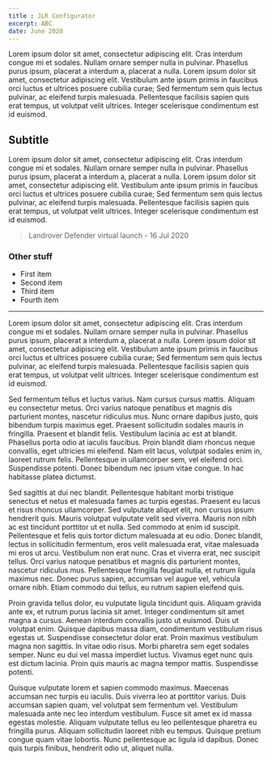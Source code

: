 ```yaml
---
title : JLR Configurator
excerpt: ABC
date: June 2020
---
```


Lorem ipsum dolor sit amet, consectetur adipiscing elit. Cras interdum congue mi et sodales. Nullam ornare semper nulla in pulvinar. Phasellus purus ipsum, placerat a interdum a, placerat a nulla. Lorem ipsum dolor sit amet, consectetur adipiscing elit. Vestibulum ante ipsum primis in faucibus orci luctus et ultrices posuere cubilia curae; Sed fermentum sem quis lectus pulvinar, ac eleifend turpis malesuada. Pellentesque facilisis sapien quis erat tempus, ut volutpat velit ultrices. Integer scelerisque condimentum est id euismod.

## Subtitle
Lorem ipsum dolor sit amet, consectetur adipiscing elit. Cras interdum congue mi et sodales. Nullam ornare semper nulla in pulvinar. Phasellus purus ipsum, placerat a interdum a, placerat a nulla. Lorem ipsum dolor sit amet, consectetur adipiscing elit. Vestibulum ante ipsum primis in faucibus orci luctus et ultrices posuere cubilia curae; Sed fermentum sem quis lectus pulvinar, ac eleifend turpis malesuada. Pellentesque facilisis sapien quis erat tempus, ut volutpat velit ultrices. Integer scelerisque condimentum est id euismod.

<Youtube id="wPj76jtuNWo" title="Landrover defender virtual launch" />

> Landrover Defender virtual launch - 16 Jul 2020

### Other stuff
- First item
- Second item
- Third item
- Fourth item

---

Lorem ipsum dolor sit amet, consectetur adipiscing elit. Cras interdum congue mi et sodales. Nullam ornare semper nulla in pulvinar. Phasellus purus ipsum, placerat a interdum a, placerat a nulla. Lorem ipsum dolor sit amet, consectetur adipiscing elit. Vestibulum ante ipsum primis in faucibus orci luctus et ultrices posuere cubilia curae; Sed fermentum sem quis lectus pulvinar, ac eleifend turpis malesuada. Pellentesque facilisis sapien quis erat tempus, ut volutpat velit ultrices. Integer scelerisque condimentum est id euismod.

Sed fermentum tellus et luctus varius. Nam cursus cursus mattis. Aliquam eu consectetur metus. Orci varius natoque penatibus et magnis dis parturient montes, nascetur ridiculus mus. Nunc ornare dapibus justo, quis bibendum turpis maximus eget. Praesent sollicitudin sodales mauris in fringilla. Praesent et blandit felis. Vestibulum lacinia ac est at blandit. Phasellus porta odio at iaculis faucibus. Proin blandit diam rhoncus neque convallis, eget ultricies mi eleifend. Nam elit lacus, volutpat sodales enim in, laoreet rutrum felis. Pellentesque in ullamcorper sem, vel eleifend orci. Suspendisse potenti. Donec bibendum nec ipsum vitae congue. In hac habitasse platea dictumst.

Sed sagittis at dui nec blandit. Pellentesque habitant morbi tristique senectus et netus et malesuada fames ac turpis egestas. Praesent eu lacus et risus rhoncus ullamcorper. Sed vulputate aliquet elit, non cursus ipsum hendrerit quis. Mauris volutpat vulputate velit sed viverra. Mauris non nibh ac est tincidunt porttitor ut et nulla. Sed commodo at enim id suscipit. Pellentesque et felis quis tortor dictum malesuada at eu odio. Donec blandit, lectus in sollicitudin fermentum, eros velit malesuada erat, vitae malesuada mi eros ut arcu. Vestibulum non erat nunc. Cras et viverra erat, nec suscipit tellus. Orci varius natoque penatibus et magnis dis parturient montes, nascetur ridiculus mus. Pellentesque fringilla feugiat nulla, et rutrum ligula maximus nec. Donec purus sapien, accumsan vel augue vel, vehicula ornare nibh. Etiam commodo dui tellus, eu rutrum sapien eleifend quis.

Proin gravida tellus dolor, eu vulputate ligula tincidunt quis. Aliquam gravida ante ex, et rutrum purus lacinia sit amet. Integer condimentum sit amet magna a cursus. Aenean interdum convallis justo ut euismod. Duis ut volutpat enim. Quisque dapibus massa diam, condimentum vestibulum risus egestas ut. Suspendisse consectetur dolor erat. Proin maximus vestibulum magna non sagittis. In vitae odio risus. Morbi pharetra sem eget sodales semper. Nunc eu dui vel massa imperdiet luctus. Vivamus eget nunc quis est dictum lacinia. Proin quis mauris ac magna tempor mattis. Suspendisse potenti.

Quisque vulputate lorem et sapien commodo maximus. Maecenas accumsan nec turpis eu iaculis. Duis viverra leo at porttitor varius. Duis accumsan sapien quam, vel volutpat sem fermentum vel. Vestibulum malesuada ante nec leo interdum vestibulum. Fusce sit amet ex id massa egestas molestie. Aliquam vulputate tellus eu leo pellentesque pharetra eu fringilla purus. Aliquam sollicitudin laoreet nibh eu tempus. Quisque pretium congue quam vitae lobortis. Nunc pellentesque ac ligula id dapibus. Donec quis turpis finibus, hendrerit odio ut, aliquet nulla.